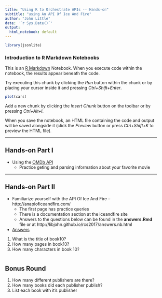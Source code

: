 ```yaml
---
title: "Using R to Orchestrate APIs -- Hands-on"
subtitle: "using An API Of Ice And Fire"
author: "John Little"
date: '`r Sys.Date()`'
output:
  html_notebook: default
---
```


```r
library(jsonlite)
```


### Introduction to R Markdown Notebooks

This is an [R Markdown](http://rmarkdown.rstudio.com) Notebook. When you execute code within the notebook, the results appear beneath the code. 

Try executing this chunk by clicking the *Run* button within the chunk or by placing your cursor inside it and pressing *Ctrl+Shift+Enter*. 

```r
plot(cars)
```

Add a new chunk by clicking the *Insert Chunk* button on the toolbar or by pressing *Ctrl+Alt+I*.

When you save the notebook, an HTML file containing the code and output will be saved alongside it (click the *Preview* button or press *Ctrl+Shift+K* to preview the HTML file).

---

## Hands-on Part I

- Using the [OMDb API](http://www.omdbapi.com/)
    - Practice geting and parsing information about your favorite movie

---

## Hands-on Part II

- Familiarize yourself with the API Of Ice And Fire -- http://anapioficeandfire.com/
    - The first page has practice queries
    - There is a documentation section at the iceandfire site
    - Answers to the questions below can be found in the **answers.Rmd** file or at http://libjohn.github.io/rcs2017/answers.nb.html
- [Answers](http://libjohn.github.io/rcs2017/answers.nb.html)

1. What is the title of book10?
2. How many pages in book10?
3. How many characters in book 10?

```r


```

## Bonus Round

1. How many different publishers are there?
2. How many books did each publisher publish?
3. List each book with it's publisher

    
```r


```
